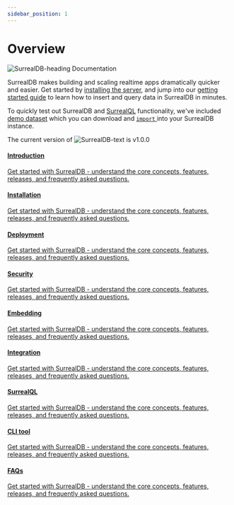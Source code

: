 ```yaml
---
sidebar_position: 1
---
```


# Overview

![SurrealDB-heading](./../static/img/surrealdb-heading.svg "SurrealDB") <span class="documentation-header">Documentation</span>

SurrealDB makes building and scaling realtime apps dramatically quicker and easier. Get started by [installing the server](/docs/category/installation/), and jump into our [getting started guide](/docs/category/introduction/) to learn how to insert and query data in SurrealDB in minutes.

To quickly test out SurrealDB and [SurrealQL](/docs/category/surrealql/) functionality, we've included [demo dataset](/docs/category/surrealql/demo) which you can download and [<code>import</code> ](/docs/category/surrealql/)into your SurrealDB instance.

The current version of ![SurrealDB-text](./../static/img/surrealdb-heading.svg "SurrealDB")  is v1.0.0

<Layout>
  <div className='layout-boxes-content'>
    <div className='layout-boxes-item'>
      <a href='/docs/category/introduction'>
        <div>
          <h4>Introduction</h4>
          <p>Get started with SurrealDB - understand the core concepts, features, releases, and frequently asked questions.
          </p>
        </div>
      </a>
    </div> 
    <div className='layout-boxes-item'>
      <a href='/docs/category/installation'>
        <div>
          <h4>Installation</h4>
          <p>Get started with SurrealDB - understand the core concepts, features, releases, and frequently asked questions.
          </p>
        </div>
      </a>
    </div> 
    <div className='layout-boxes-item'>
      <a href='/docs/category/deployment'>
        <div>
          <h4>Deployment</h4>
          <p>Get started with SurrealDB - understand the core concepts, features, releases, and frequently asked questions.
          </p>
        </div>
      </a>
    </div> 
    <div className='layout-boxes-item'>
      <a href='/docs/category/security'>
        <div>
          <h4>Security</h4>
          <p>Get started with SurrealDB - understand the core concepts, features, releases, and frequently asked questions.
          </p>
        </div>
      </a>
    </div> 
    <div className='layout-boxes-item'>
      <a href='/docs/category/embedding'>
        <div>
          <h4>Embedding</h4>
          <p>Get started with SurrealDB - understand the core concepts, features, releases, and frequently asked questions.
          </p>
        </div>
      </a>
    </div> 
    <div className='layout-boxes-item'>
      <a href='/docs/category/integration'>
        <div>
          <h4>Integration</h4>
          <p>Get started with SurrealDB - understand the core concepts, features, releases, and frequently asked questions.
          </p>
        </div>
      </a>
    </div>
    <div className='layout-boxes-item'>
     <a href='/docs/category/surrealql'>
        <div>
          <h4>SurrealQL</h4>
          <p>Get started with SurrealDB - understand the core concepts, features, releases, and frequently asked questions.
          </p>
        </div>
      </a>
    </div> 
    <div className='layout-boxes-item'>
      <a href='/docs/category/clitool'>
        <div>
          <h4>CLI tool</h4>
          <p>Get started with SurrealDB - understand the core concepts, features, releases, and frequently asked questions.
          </p>
        </div>
      </a>
    </div> 
    <div className='layout-boxes-item'>
      <a href='/docs/category/faqs'>
        <div>
          <h4>FAQs</h4>
          <p>Get started with SurrealDB - understand the core concepts, features, releases, and frequently asked questions.
          </p>
        </div>
      </a>
    </div> 
  </div>
</Layout>